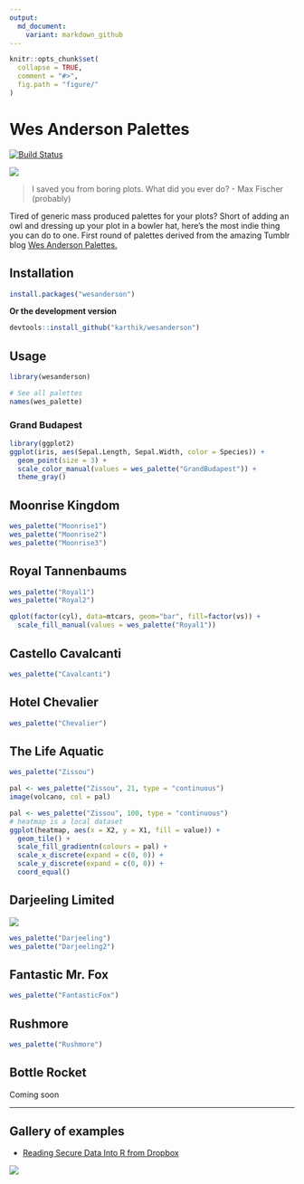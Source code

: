 ```yaml
---
output:
  md_document:
    variant: markdown_github
---
```


<!-- README.md is generated from README.Rmd. Please edit that file -->

```r
knitr::opts_chunk$set(
  collapse = TRUE,
  comment = "#>",
  fig.path = "figure/"
)
```

# Wes Anderson Palettes

[![Build Status](https://travis-ci.org/karthik/wesanderson.png)](https://travis-ci.org/karthik/wesanderson)

![](rushmore.jpg)

> I saved you from boring plots. What did you ever do? - Max Fischer (probably)

Tired of generic mass produced palettes for your plots? Short of adding an owl and dressing up your plot in a bowler hat, here's the most indie thing you can do to one. First round of palettes derived from the amazing Tumblr blog [Wes Anderson Palettes.](http://wesandersonpalettes.tumblr.com/)

## Installation

```R
install.packages("wesanderson")
```

__Or the development version__

```R
devtools::install_github("karthik/wesanderson")
```

## Usage

```r
library(wesanderson)

# See all palettes
names(wes_palette)
```

### Grand Budapest

```r
library(ggplot2)
ggplot(iris, aes(Sepal.Length, Sepal.Width, color = Species)) + 
  geom_point(size = 3) + 
  scale_color_manual(values = wes_palette("GrandBudapest")) + 
  theme_gray()
```

## Moonrise Kingdom

```r
wes_palette("Moonrise1")
wes_palette("Moonrise2")
wes_palette("Moonrise3")
```

## Royal Tannenbaums

```r
wes_palette("Royal1")
wes_palette("Royal2")
```

```r
qplot(factor(cyl), data=mtcars, geom="bar", fill=factor(vs)) + 
  scale_fill_manual(values = wes_palette("Royal1"))
```

## Castello Cavalcanti

```r
wes_palette("Cavalcanti")
```

## Hotel Chevalier

```r
wes_palette("Chevalier")
```

## The Life Aquatic

```r
wes_palette("Zissou")
```

```r
pal <- wes_palette("Zissou", 21, type = "continuous")
image(volcano, col = pal)
```

```r
pal <- wes_palette("Zissou", 100, type = "continuous")
# heatmap is a local dataset
ggplot(heatmap, aes(x = X2, y = X1, fill = value)) +
  geom_tile() + 
  scale_fill_gradientn(colours = pal) + 
  scale_x_discrete(expand = c(0, 0)) +
  scale_y_discrete(expand = c(0, 0)) + 
  coord_equal() 
```

## Darjeeling Limited

![](http://i.imgur.com/Z2nJvOG.jpg)

```r
wes_palette("Darjeeling")
wes_palette("Darjeeling2")
```

## Fantastic Mr. Fox

```r
wes_palette("FantasticFox")
```

## Rushmore

```r
wes_palette("Rushmore")
```

## Bottle Rocket

Coming soon

---

## Gallery of examples

* [Reading Secure Data Into R from Dropbox](http://aaronbaggett.com/notes/2014/03/28/reading-secure-data-into-r-from-dropbox/)

![](http://i.imgur.com/rKqbzQB.png)


